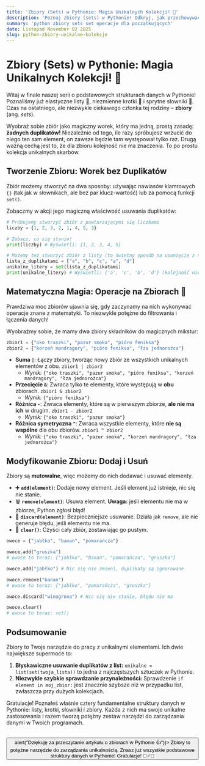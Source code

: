 ```yaml
---
title: 'Zbiory (Sets) w Pythonie: Magia Unikalnych Kolekcji! 🎲'
description: 'Poznaj zbiory (sets) w Pythonie! Odkryj, jak przechowywać unikalne elementy, pozbywać się duplikatów i wykonywać potężne operacje matematyczne, takie jak suma i przecięcie.'
summary: 'python zbiory sets set operacje dla początkujących'
date: Listopad November 02 2025
slug: python-zbiory-unikalne-kolekcje
---
```


# Zbiory (Sets) w Pythonie: Magia Unikalnych Kolekcji! 🎲

Witaj w finale naszej serii o podstawowych strukturach danych w Pythonie! Poznaliśmy już elastyczne listy 🎒, niezmienne krotki 💎 i sprytne słowniki 📇. Czas na ostatniego, ale niezwykle ciekawego członka tej rodziny – **zbiory** (ang. *sets*).

Wyobraź sobie zbiór jako magiczny worek, który ma jedną, prostą zasadę: **żadnych duplikatów!** Niezależnie od tego, ile razy spróbujesz wrzucić do niego ten sam element, on zawsze będzie tam występował tylko raz. Drugą ważną cechą jest to, że dla zbioru kolejność nie ma znaczenia. To po prostu kolekcja unikalnych skarbów.

## Tworzenie Zbioru: Worek bez Duplikatów

Zbiór możemy stworzyć na dwa sposoby: używając nawiasów klamrowych `{}` (tak jak w słownikach, ale bez par klucz-wartość) lub za pomocą funkcji `set()`.

Zobaczmy w akcji jego magiczną właściwość usuwania duplikatów:

```python
# Próbujemy stworzyć zbiór z powtarzającymi się liczbami
liczby = {1, 2, 3, 2, 1, 4, 5, 3}

# Zobacz, co się stanie!
print(liczby) # Wyświetli: {1, 2, 3, 4, 5}

# Możemy też stworzyć zbiór z listy (to świetny sposób na usunięcie z niej duplikatów!)
lista_z_duplikatami = ["a", "b", "c", "a", "d"]
unikalne_litery = set(lista_z_duplikatami)
print(unikalne_litery) # Wyświetli: {'a', 'c', 'b', 'd'} (kolejność nie jest gwarantowana!)
```

## Matematyczna Magia: Operacje na Zbiorach 🧙

Prawdziwa moc zbiorów ujawnia się, gdy zaczynamy na nich wykonywać operacje znane z matematyki. To niezwykle potężne do filtrowania i łączenia danych!

Wyobraźmy sobie, że mamy dwa zbiory składników do magicznych mikstur:

```python
zbior1 = {"oko traszki", "pazur smoka", "pióro feniksa"}
zbior2 = {"korzeń mandragory", "pióro feniksa", "łza jednorożca"}
```

*   **Suma `|`**: Łączy zbiory, tworząc nowy zbiór ze wszystkich unikalnych elementów z obu. `zbior1 | zbior2`
    *   *Wynik:* `{"oko traszki", "pazur smoka", "pióro feniksa", "korzeń mandragory", "łza jednorożca"}`
*   **Przecięcie `&`**: Zwraca tylko te elementy, które występują w **obu** zbiorach. `zbior1 & zbior2`
    *   *Wynik:* `{"pióro feniksa"}`
*   **Różnica `-`**: Zwraca elementy, które są w pierwszym zbiorze, **ale nie ma ich** w drugim. `zbior1 - zbior2`
    *   *Wynik:* `{"oko traszki", "pazur smoka"}`
*   **Różnica symetryczna `^`**: Zwraca wszystkie elementy, które **nie są wspólne** dla obu zbiorów. `zbior1 ^ zbior2`
    *   *Wynik:* `{"oko traszki", "pazur smoka", "korzeń mandragory", "łza jednorożca"}`

## Modyfikowanie Zbioru: Dodaj i Usuń

Zbiory są **mutowalne**, więc możemy do nich dodawać i usuwać elementy.

*   ➕ **`add(element)`**: Dodaje nowy element. Jeśli element już istnieje, nic się nie stanie.
*   🗑️ **`remove(element)`**: Usuwa element. **Uwaga:** jeśli elementu nie ma w zbiorze, Python zgłosi błąd!
*   🤫 **`discard(element)`**: Bezpieczniejsze usuwanie. Działa jak `remove`, ale nie generuje błędu, jeśli elementu nie ma.
*   🧹 **`clear()`**: Czyści cały zbiór, zostawiając go pustym.

```python
owoce = {"jabłko", "banan", "pomarańcza"}

owoce.add("gruszka")
# owoce to teraz: {"jabłko", "banan", "pomarańcza", "gruszka"}

owoce.add("jabłko") # Nic się nie zmieni, duplikaty są ignorowane

owoce.remove("banan")
# owoce to teraz: {"jabłko", "pomarańcza", "gruszka"}

owoce.discard("winogrona") # Nic się nie stanie, błędu nie ma

owoce.clear()
# owoce to teraz: set()
```

## Podsumowanie

Zbiory to Twoje narzędzie do pracy z unikalnymi elementami. Ich dwie największe supermoce to:

1.  **Błyskawiczne usuwanie duplikatów z list:** `unikalne = list(set(twoja_lista))` to jedna z najczęstszych sztuczek w Pythonie.
2.  **Niezwykle szybkie sprawdzanie przynależności:** Sprawdzenie `if element in moj_zbior:` jest znacznie szybsze niż w przypadku list, zwłaszcza przy dużych kolekcjach.

Gratulacje! Poznałeś właśnie cztery fundamentalne struktury danych w Pythonie: listy, krotki, słowniki i zbiory. Każda z nich ma swoje unikalne zastosowania i razem tworzą potężny zestaw narzędzi do zarządzania danymi w Twoich programach.

<br/>
<button onClick={() => alert("Dziękuję za przeczytanie artykułu o zbiorach w Pythonie 👍")}>
  Zbiory to potężne narzędzie do zarządzania unikalnością. Znasz już wszystkie podstawowe struktury danych w Pythonie! Gratulacje! 🧙‍♂️🌟
</button>
